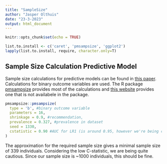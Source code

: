 ```yaml
---
title: "SampleSize"
author: "Jasper Olthuis"
date: "23-3-2023"
output: html_document
---
```


```r
knitr::opts_chunk$set(echo = TRUE)
```

```r
list.to.install <- c('caret', 'pmsampsize', 'ggplot2')
lapply(list.to.install, require, character.only=T)
```


## Sample Size Calculation Predictive Model
Sample size calculations for predictive models can be found in [this paper](https://www.bmj.com/content/bmj/368/bmj.m441.full.pdf). Calculations for binary outcome variables are used. The R package [pmsampsize](https://cran.r-project.org/web/packages/pmsampsize/index.html) provides most of the calculations and [this website](https://mvansmeden.shinyapps.io/BeyondEPV/) provides one that is not availabele in the package.

```r
pmsampsize::pmsampsize(
  type = 'b', #binary outcome variable
  parameters = 16,
  shrinkage = 0.9, #recommendation,
  prevalence = 0.327, #prevalence in dataset
  seed = 1330,
  cstatistic = 0.90 #AUC for LR1 (is around 0.95, however we're being cautious)
)
```
The approximation for the required sample size gives a minimal sample size of $339$ individuals. Considering the low C-statistic, we are being quite cautious. Since our sample size is ~$1000$ individuals, this should be fine.

